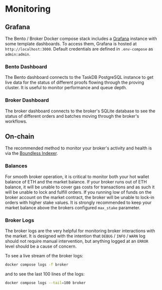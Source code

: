 # Monitoring

## Grafana

The Bento / Broker Docker compose stack includes a [Grafana](https://grafana.com/) instance with some template dashboards. To access them, Grafana is hosted at `http://localhost:3000`. Default credentials are defined in `.env-compose` as `admin:admin`.

### Bento Dashboard

The Bento dashboard connects to the TaskDB PostgreSQL instance to get live data for the status of different proofs flowing through the proving cluster. It is useful to monitor performance and queue depth.

### Broker Dashboard

The broker dashboard connects to the broker's SQLite database to see the status of different orders and batches moving through the broker's workflows.

## On-chain

The recommended method to monitor your broker's activity and health is via the [Boundless Indexer](https://indexer.beboundless.xyz). 

### Balances

For smooth broker operation, it is critical to monitor both your hot wallet balance of ETH and the market balance. If your broker runs out of ETH balance, it will be unable to cover gas costs for transactions and as such it will be unable to lock and fulfill orders. If you running low of funds on the broker account on the market contract, the broker will be unable to lock-in orders with higher stake values. It is strongly recommended to keep your market balance above the brokers configured `max_stake` parameter.

### Broker Logs

The broker logs are the very helpful for monitoring broker interactions with the market. It is designed with the intention that `DEBUG` / `INFO` / `WARN` log should not require manual intervention, but anything logged at an `ERROR` level should be a cause of concern.

To see a live stream of the broker logs:

```sh [Terminal]
docker compose logs -f broker
```

and to see the last 100 lines of the logs:

```sh [Terminal]
docker compose logs --tail=100 broker
```



